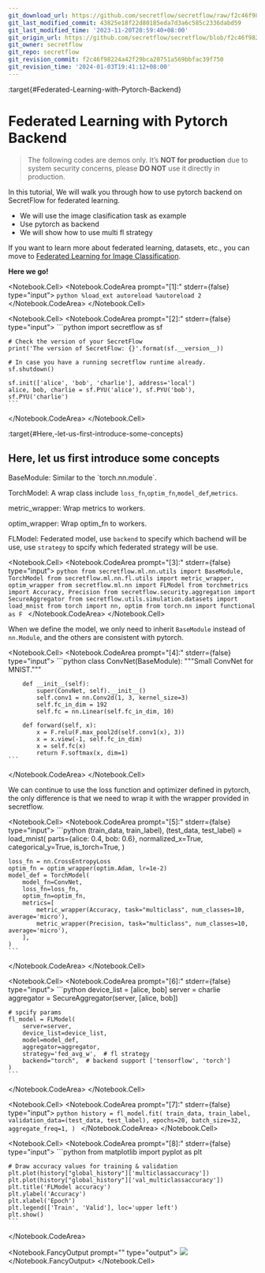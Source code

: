 ```yaml
---
git_download_url: https://github.com/secretflow/secretflow/raw/f2c46f98224a42f29bca20751a569bbfac39f750/docs/tutorial/Federated_Learning_with_Pytorch_backend.ipynb
git_last_modified_commit: 43825e18f22d80185eda7d3a6c585c2336dabd59
git_last_modified_time: '2023-11-20T20:59:40+08:00'
git_origin_url: https://github.com/secretflow/secretflow/blob/f2c46f98224a42f29bca20751a569bbfac39f750/docs/tutorial/Federated_Learning_with_Pytorch_backend.ipynb
git_owner: secretflow
git_repo: secretflow
git_revision_commit: f2c46f98224a42f29bca20751a569bbfac39f750
git_revision_time: '2024-01-03T19:41:12+08:00'
---
```


:target{#Federated-Learning-with-Pytorch-Backend}

# Federated Learning with Pytorch Backend

> The following codes are demos only. It’s <strong>NOT for production</strong> due to system security concerns, please <strong>DO NOT</strong> use it directly in production.

In this tutorial, We will walk you through how to use pytorch backend on SecretFlow for federated learning.

- We will use the image clasification task as example
- Use pytorch as backend
- We will show how to use multi fl strategy

If you want to learn more about federated learning, datasets, etc., you can move to [Federated Learning for Image Classification](Federate_Learning_for_Image_Classification.mdx).

<strong>Here we go!</strong>

<Notebook.Cell>
  <Notebook.CodeArea prompt="[1]:" stderr={false} type="input">
    ```python
    %load_ext autoreload
    %autoreload 2
    ```
  </Notebook.CodeArea>
</Notebook.Cell>

<Notebook.Cell>
  <Notebook.CodeArea prompt="[2]:" stderr={false} type="input">
    ```python
    import secretflow as sf

    # Check the version of your SecretFlow
    print('The version of SecretFlow: {}'.format(sf.__version__))

    # In case you have a running secretflow runtime already.
    sf.shutdown()

    sf.init(['alice', 'bob', 'charlie'], address='local')
    alice, bob, charlie = sf.PYU('alice'), sf.PYU('bob'), sf.PYU('charlie')
    ```
  </Notebook.CodeArea>
</Notebook.Cell>

:target{#Here,-let-us-first-introduce-some-concepts}

## Here, let us first introduce some concepts

<LineBlock>
  BaseModule: Similar to the `torch.nn.module`.

  TorchModel: A wrap class include `loss_fn`,`optim_fn`,`model_def`,`metrics`.

  metric\_wrapper: Wrap metrics to workers.

  optim\_wrapper: Wrap optim\_fn to workers.

  FLModel: Federated model, use `backend` to specify which bachend will be use, use `strategy` to spcify which federated strategy will be use.
</LineBlock>

<Notebook.Cell>
  <Notebook.CodeArea prompt="[3]:" stderr={false} type="input">
    ```python
    from secretflow.ml.nn.utils import BaseModule, TorchModel
    from secretflow.ml.nn.fl.utils import metric_wrapper, optim_wrapper
    from secretflow.ml.nn import FLModel
    from torchmetrics import Accuracy, Precision
    from secretflow.security.aggregation import SecureAggregator
    from secretflow.utils.simulation.datasets import load_mnist
    from torch import nn, optim
    from torch.nn import functional as F
    ```
  </Notebook.CodeArea>
</Notebook.Cell>

When we define the model, we only need to inherit `BaseModule` instead of `nn.Module`, and the others are consistent with pytorch.

<Notebook.Cell>
  <Notebook.CodeArea prompt="[4]:" stderr={false} type="input">
    ```python
    class ConvNet(BaseModule):
        """Small ConvNet for MNIST."""

        def __init__(self):
            super(ConvNet, self).__init__()
            self.conv1 = nn.Conv2d(1, 3, kernel_size=3)
            self.fc_in_dim = 192
            self.fc = nn.Linear(self.fc_in_dim, 10)

        def forward(self, x):
            x = F.relu(F.max_pool2d(self.conv1(x), 3))
            x = x.view(-1, self.fc_in_dim)
            x = self.fc(x)
            return F.softmax(x, dim=1)
    ```
  </Notebook.CodeArea>
</Notebook.Cell>

We can continue to use the loss function and optimizer defined in pytorch, the only difference is that we need to wrap it with the wrapper provided in secretflow.

<Notebook.Cell>
  <Notebook.CodeArea prompt="[5]:" stderr={false} type="input">
    ```python
    (train_data, train_label), (test_data, test_label) = load_mnist(
        parts={alice: 0.4, bob: 0.6},
        normalized_x=True,
        categorical_y=True,
        is_torch=True,
    )

    loss_fn = nn.CrossEntropyLoss
    optim_fn = optim_wrapper(optim.Adam, lr=1e-2)
    model_def = TorchModel(
        model_fn=ConvNet,
        loss_fn=loss_fn,
        optim_fn=optim_fn,
        metrics=[
            metric_wrapper(Accuracy, task="multiclass", num_classes=10, average='micro'),
            metric_wrapper(Precision, task="multiclass", num_classes=10, average='micro'),
        ],
    )
    ```
  </Notebook.CodeArea>
</Notebook.Cell>

<Notebook.Cell>
  <Notebook.CodeArea prompt="[6]:" stderr={false} type="input">
    ```python
    device_list = [alice, bob]
    server = charlie
    aggregator = SecureAggregator(server, [alice, bob])

    # spcify params
    fl_model = FLModel(
        server=server,
        device_list=device_list,
        model=model_def,
        aggregator=aggregator,
        strategy='fed_avg_w',  # fl strategy
        backend="torch",  # backend support ['tensorflow', 'torch']
    )
    ```
  </Notebook.CodeArea>
</Notebook.Cell>

<Notebook.Cell>
  <Notebook.CodeArea prompt="[7]:" stderr={false} type="input">
    ```python
    history = fl_model.fit(
        train_data,
        train_label,
        validation_data=(test_data, test_label),
        epochs=20,
        batch_size=32,
        aggregate_freq=1,
    )
    ```
  </Notebook.CodeArea>
</Notebook.Cell>

<Notebook.Cell>
  <Notebook.CodeArea prompt="[8]:" stderr={false} type="input">
    ```python
    from matplotlib import pyplot as plt

    # Draw accuracy values for training & validation
    plt.plot(history["global_history"]['multiclassaccuracy'])
    plt.plot(history["global_history"]['val_multiclassaccuracy'])
    plt.title('FLModel accuracy')
    plt.ylabel('Accuracy')
    plt.xlabel('Epoch')
    plt.legend(['Train', 'Valid'], loc='upper left')
    plt.show()
    ```
  </Notebook.CodeArea>

  <Notebook.FancyOutput prompt="" type="output">
    ![](../_assets/tutorial_Federated_Learning_with_Pytorch_backend_13_0.png)
  </Notebook.FancyOutput>
</Notebook.Cell>
